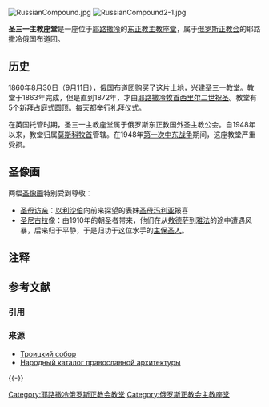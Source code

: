 [[File:RussianCompound.jpg|thumb]]
[[File:RussianCompound2-1.jpg|thumb]]

'''圣三一主教座堂'''是一座位于[[耶路撒冷|耶路撒冷]]的[[东正教|东正教]][[主教座堂|主教座堂]]，属于[[俄罗斯正教会|俄罗斯正教会]]的耶路撒冷俄国布道团。

== 历史 ==
1860年8月30日（9月11日），俄国布道团购买了这片土地，兴建圣三一教堂{{NoteTag|最初决定将它献给[[亚历山大·涅夫斯基|亚历山大·涅夫斯基]]，但是后来改变了主题。}}。教堂于1863年完成，但是直到1872年，才由[[耶路撒冷牧首|耶路撒冷牧首]][[西里尔二世|西里尔二世]][[祝圣|祝圣]]。教堂有5个新拜占庭式圆顶。每天都举行礼拜仪式。

在英国托管时期，圣三一主教座堂属于俄罗斯东正教国外圣主教公会。自1948年以来，教堂归属[[莫斯科牧首|莫斯科牧首]]管辖。在1948年[[第一次中东战争|第一次中东战争]]期间，这座教堂严重受损。

== 圣像画 ==
两幅[[圣像画|圣像画]]特别受到尊敬：
* [[圣母访亲|圣母访亲]]：[[以利沙伯|以利沙伯]]向前来探望的表妹[[圣母玛利亚|圣母玛利亚]]报喜
* [[圣尼古拉|圣尼古拉]]像：由1910年的朝圣者带来，他们在从[[敖德萨|敖德萨]]到[[雅法|雅法]]的途中遭遇风暴，后来归于平静，于是归功于这位水手的[[主保圣人|主保圣人]]。

== 注释 ==
{{NoteFoot}}

== 参考文献 ==
=== 引用 ===
{{Reflist}}

=== 来源 ===
{{refbegin}}
* [http://www.rusdm.ru/cathedral.php?item=1 Троицкий собор]{{Dead link|date=2020年6月 |bot=InternetArchiveBot |fix-attempted=yes }}
* [http://sobory.ru/photo/index.html?photo=20642 Народный каталог православной архитектуры]{{Dead link}}
{{refend}}

{{-}}
{{耶路撒冷教堂}}

[[Category:耶路撒冷俄罗斯正教会教堂|Category:耶路撒冷俄罗斯正教会教堂]]
[[Category:俄罗斯正教会主教座堂|Category:俄罗斯正教会主教座堂]]